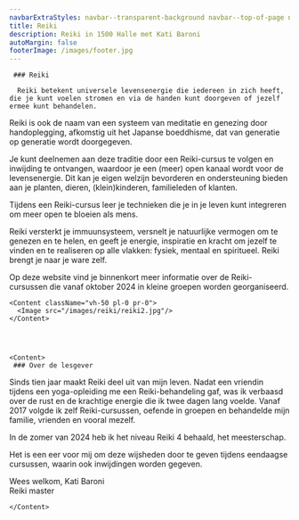 ```yaml
---
navbarExtraStyles: navbar--transparent-background navbar--top-of-page navbar--light
title: Reiki
description: Reiki in 1500 Halle met Kati Baroni
autoMargin: false
footerImage: /images/footer.jpg
---
```

<Section>  
  <ContentWithBackground src="/images/reiki/reiki1.jpg" className="vh-50 w-100">
  </ContentWithBackground>
  
</Section>

<Section className="section--auto-margin pt-3 pb-3">  
      <Content>

     ### Reiki

      Reiki betekent universele levensenergie die iedereen in zich heeft, die je kunt voelen stromen en via de handen kunt doorgeven of jezelf ermee kunt behandelen.
Reiki is ook de naam van een systeem van meditatie en genezing door handoplegging, afkomstig uit het Japanse boeddhisme, dat van generatie op generatie wordt doorgegeven.

Je kunt deelnemen aan deze traditie door een Reiki-cursus te volgen en inwijding te ontvangen, waardoor je een (meer) open kanaal wordt voor de levensenergie. Dit kan je eigen welzijn bevorderen en ondersteuning bieden aan je planten, dieren, (klein)kinderen, familieleden of klanten.

Tijdens een Reiki-cursus leer je technieken die je in je leven kunt integreren om meer open te bloeien als mens.

Reiki versterkt je immuunsysteem, versnelt je natuurlijke vermogen om te genezen en te helen, en geeft je energie, inspiratie en kracht om jezelf te vinden en te realiseren op alle vlakken: fysiek, mentaal en spiritueel.
Reiki brengt je naar je ware zelf.

Op deze website vind je binnenkort meer informatie over de Reiki-cursussen die vanaf oktober 2024 in kleine groepen worden georganiseerd.


</Content>

    <Content className="vh-50 pl-0 pr-0">
      <Image src="/images/reiki/reiki2.jpg"/>
    </Content>


    

    <Content>
     ### Over de lesgever
      
Sinds tien jaar maakt Reiki deel uit van mijn leven. Nadat een vriendin tijdens een yoga-opleiding me een Reiki-behandeling gaf, was ik verbaasd over de rust en de krachtige energie die ik twee dagen lang voelde.
Vanaf 2017 volgde ik zelf Reiki-cursussen, oefende in groepen en behandelde mijn familie, vrienden en vooral mezelf.

In de zomer van 2024 heb ik het niveau Reiki 4 behaald, het meesterschap.

Het is een eer voor mij om deze wijsheden door te geven tijdens eendaagse cursussen, waarin ook inwijdingen worden gegeven.

Wees welkom, 
Kati Baroni  
Reiki master




    </Content>
</Section>